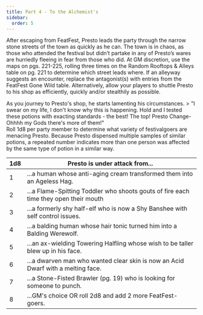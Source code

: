 ```yaml
---
title: Part 4 - To the Alchemist's
sidebar:
  order: 5
---
```


After escaping from FeatFest, Presto leads the party through the narrow stone streets of the town as quickly as he can. The town is in chaos, as those who attended the festival but didn’t partake in any of Presto’s wares are hurriedly fleeing in fear from those who did.
At GM discretion, use the maps on pgs. 221-225, rolling three times on the Random Rooftops & Alleys table on pg. 221 to determine which street leads where. If an alleyway suggests an encounter, replace the antagonist(s) with entries from the FeatFest Gone Wild table.
Alternatively, allow your players to shuttle Presto to his shop as efficiently, quickly and/or stealthily as possible.

<Aside title="Flavour Text">
As you journey to Presto's shop, he starts lamenting his circumstances.
> "I swear on my life, I don't know why this is happening. Hold and I tested these potions with exacting standards - the best! The top! Presto Change-Ohhhh my Gods there's more of them!"

</Aside>


<Aside type="danger" title="Variant Encounter (optional) - FeatFest Gone Wild">
Roll 1d8 per party member to determine what variety of festivalgoers are menacing Presto. Because Presto dispensed multiple samples of similar potions, a repeated number indicates more than one person was affected by the same type of potion in a similar way.

| 1d8      | Presto is under attack from... |
| -------- | -------                        |
| 1 | ...a human whose anti-aging cream transformed them into an Ageless Hag. |
| 2 | ...a Flame-Spitting Toddler who shoots gouts of fire each time they open their mouth |
| 3 | ...a formerly shy half-elf who is now a Shy Banshee with self control issues. |
| 4 | ...a balding human whose hair tonic turned him into a Balding Werewolf. |
| 5 | ...an ax-wielding Towering Halfling whose wish to be taller blew up in his face. |
| 6 | ...a dwarven man who wanted clear skin is now an Acid Dwarf with a melting face. |
| 7 | ...a Stone-Fisted Brawler (pg. 19) who is looking for someone to punch. |
| 8 | ...GM's choice OR roll 2d8 and add 2 more FeatFest-goers. |

</Aside>